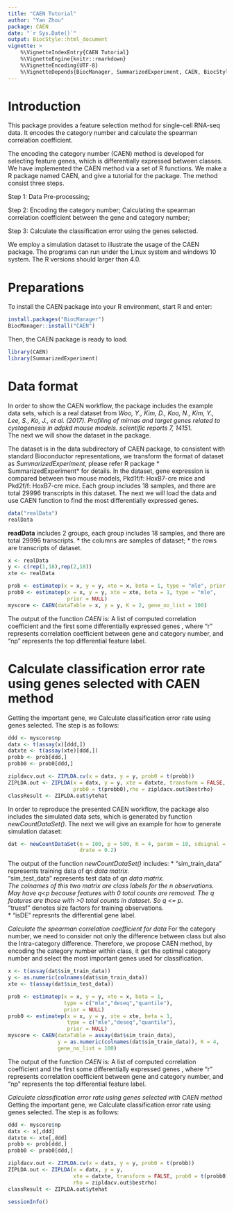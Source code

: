 ---
title: "CAEN Tutorial"
author: "Yan Zhou"
package: CAEN
date: "`r Sys.Date()`"
output: BiocStyle::html_document
vignette: >
    %\VignetteIndexEntry{CAEN Tutorial}
    %\VignetteEngine{knitr::rmarkdown}
    %\VignetteEncoding{UTF-8}
    %\VignetteDepends{BiocManager, SummarizedExperiment, CAEN, BiocStyle}
---


# Introduction
This package provides a feature selection method for single-cell RNA-seq 
data. It encodes the category number and calculate the spearman 
correlation coefficient. 

The encoding the category number (CAEN) method is developed for selecting 
feature genes, which is differentially expressed between classes. 
We have implemented the CAEN method via a set of R functions. 
We make a R package named CAEN, and give a tutorial for the package. 
The method consist three steps.

Step 1: Data Pre-processing;  

Step 2: Encoding the category number; Calculating the spearman 
correlation coefficient between the gene and category number;

Step 3: Calculate the classification error using the genes selected.

We employ a simulation dataset to illustrate the usage of the CAEN package.
The programs can run under the Linux system and windows 10 system. The
R versions should larger than 4.0.

# Preparations
To install the CAEN package into your R environment, start R and
enter:
```{r, eval=FALSE}
install.packages("BiocManager")
BiocManager::install("CAEN")
```


Then, the CAEN package is ready to load.
```{r,message=FALSE,warning=FALSE}
library(CAEN)
library(SummarizedExperiment)
```



# Data format
In order to show the CAEN workflow, the package includes the example data sets, 
which is a real dataset from *Woo, Y., Kim, D., Koo, N., Kim, Y., Lee, S., 
Ko, J., et al. (2017). Profiling of mirnas and target genes related to 
cystogenesis in adpkd mouse models. scientific reports 7, 14151.*  
The next we will show the dataset in the package.

The dataset is in the data subdirectory of CAEN package, to consistent 
with standard Bioconductor representations, we transform the format of dataset
as *SummarizedExperiment*, please refer R package * SummarizedExperiment* for 
details. In the dataset, gene expression is compared between two mouse models, 
Pkd1f/f: HoxB7-cre mice and Pkd2f/f: HoxB7-cre mice. Each group includes 18 
samples, and there are total 29996 transcripts in this dataset. The next we 
will load the data and use CAEN function to find the most differentially 
expressed genes. 



```{r}
data("realData")
realData
```

**readData** includes 2 groups, each group includes 18 samples, and there are 
total 29996 transcripts. 
* the columns are samples of dataset;
* the rows are transcripts of dataset.


```{r, message=FALSE, warning=FALSE}
x <- realData                  
y <- c(rep(1,18),rep(2,18))      
xte <- realData                

prob <- estimatep(x = x, y = y, xte = x, beta = 1, type = "mle", prior = NULL)     
prob0 <- estimatep(x = x, y = y, xte = xte, beta = 1, type = "mle", 
                   prior = NULL)   
myscore <- CAEN(dataTable = x, y = y, K = 2, gene_no_list = 100)
```

The output of the function *CAEN* is:
A list of computed correlation coefficient and the first some differentially 
expressed genes , where "r" represents correlation coefficient between gene 
and category number, and "np" represents the top differential feature label.


# Calculate classification error rate using genes selected with CAEN method
Getting the important gene, we Calculate classification error rate 
using genes selected. The step is as follows:
```{r,message=FALSE,warning=FALSE}
ddd <- myscore$np
datx <- t(assay(x)[ddd,])
datxte <- t(assay(xte)[ddd,])
probb <- prob[ddd,]
probb0 <- prob0[ddd,]

zipldacv.out <- ZIPLDA.cv(x = datx, y = y, prob0 = t(probb))
ZIPLDA.out <- ZIPLDA(x = datx, y = y, xte = datxte, transform = FALSE, 
                     prob0 = t(probb0),rho = zipldacv.out$bestrho)
classResult <- ZIPLDA.out$ytehat
```






In order to reproduce the presented CAEN workflow, the package also includes 
the simulated data sets, which is generated by function *newCountDataSet()*. 
The next we will give an example for how to generate simulation dataset:

```{r}
dat <- newCountDataSet(n = 100, p = 500, K = 4, param = 10, sdsignal = 2, 
                       drate = 0.2)
```

The output of the function *newCountDataSet()* includes:
* "sim_train_data" represents training data of q*n data matrix.   
* "sim_test_data" represents test data of q*n data matrix.   
The colnames of this two matrix are class labels for the n observations. May 
have q<p because features with 0 total counts are removed. The q features are 
those with >0 total counts in dataset. So q <= p.   
* "truesf" denotes size factors for training observations.   
* "isDE" represnts the differential gene label.   




 *Calculate the spearman correlation coefficient for data*
For the category number, we need to consider not only the difference 
between class but also the Intra-category difference. Therefore, we 
propose CAEN method, by encoding the category number within class, 
it get the optimal category number and select the most important genes 
used for classification.

```{r, message=FALSE, warning=FALSE}
x <- t(assay(dat$sim_train_data))                  
y <- as.numeric(colnames(dat$sim_train_data))      
xte <- t(assay(dat$sim_test_data))                 

prob <- estimatep(x = x, y = y, xte = x, beta = 1, 
                  type = c("mle","deseq","quantile"),
                  prior = NULL)      
prob0 <- estimatep(x = x, y = y, xte = xte, beta = 1, 
                   type = c("mle","deseq","quantile"),
                   prior = NULL)   
myscore <- CAEN(dataTable = assay(dat$sim_train_data), 
                y = as.numeric(colnames(dat$sim_train_data)), K = 4,
                gene_no_list = 100)
```

The output of the function *CAEN* is:
A list of computed correlation coefficient and the first some differentially 
expressed genes , where "r" represents correlation coefficient between gene 
and category number, and "np" represents the top differential feature label.



 *Calculate classification error rate using genes selected with CAEN method*
Getting the important gene, we Calculate classification error rate 
using genes selected. The step is as follows:
```{r,message=FALSE,warning=FALSE}
ddd <- myscore$np
datx <- x[,ddd]
datxte <- xte[,ddd]
probb <- prob[ddd,]
probb0 <- prob0[ddd,]

zipldacv.out <- ZIPLDA.cv(x = datx, y = y, prob0 = t(probb))
ZIPLDA.out <- ZIPLDA(x = datx, y = y,
                     xte = datxte, transform = FALSE, prob0 = t(probb0),
                     rho = zipldacv.out$bestrho)
classResult <- ZIPLDA.out$ytehat
```


```{r}
sessionInfo()
```














